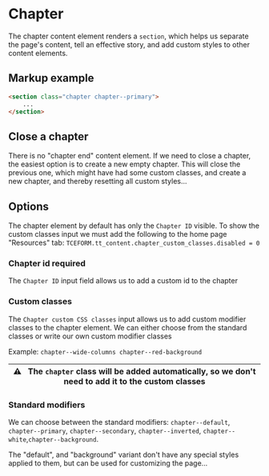 # Chapter

The chapter content element renders a `section`, which helps us separate the page's content, tell an effective story, and add custom styles to other content elements.

## Markup example
```html
<section class="chapter chapter--primary">
    ...
</section>
```


## Close a chapter
There is no "chapter end" content element. If we need to close a chapter, the easiest option is to create a new empty chapter. This will close the previous one, which might have had some custom classes, and create a new chapter, and thereby resetting all custom styles...


## Options
The chapter element by default has only the `Chapter ID` visible. To show the custom classes input we must add the following to the home page "Resources" tab: `TCEFORM.tt_content.chapter_custom_classes.disabled = 0`

### Chapter id <toujou-chip class="chip" chip-bg-color="warning">required</toujou-chip>
The `Chapter ID` input field allows us to add a custom id to the chapter

### Custom classes
The `Chapter custom CSS classes` input allows us to add custom modifier classes to the chapter element.
We can either choose from the standard classes or write our own custom modifier classes

Example: `chapter--wide-columns chapter--red-background`

| ⚠️ &nbsp; The `chapter` class will be added automatically, so we don't need to add it to the custom classes |
|----------------------------------------------------------------------------------------------|

### Standard modifiers
We can choose between the standard modifiers: `chapter--default`, `chapter--primary`, `chapter--secondary`, `chapter--inverted`, `chapter--white`,`chapter--background`.

The "default", and "background" variant don't have any special styles applied to them, but can be used for customizing the page...